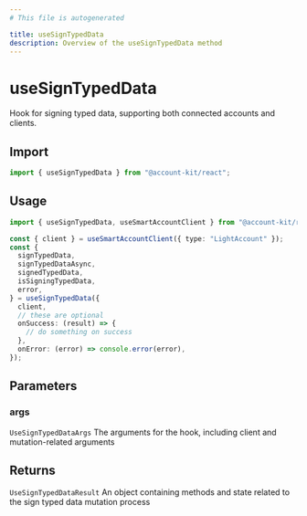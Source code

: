 ```yaml
---
# This file is autogenerated

title: useSignTypedData
description: Overview of the useSignTypedData method
---
```


# useSignTypedData

Hook for signing typed data, supporting both connected accounts and clients.

## Import

```ts
import { useSignTypedData } from "@account-kit/react";
```

## Usage

```ts
import { useSignTypedData, useSmartAccountClient } from "@account-kit/react";

const { client } = useSmartAccountClient({ type: "LightAccount" });
const {
  signTypedData,
  signTypedDataAsync,
  signedTypedData,
  isSigningTypedData,
  error,
} = useSignTypedData({
  client,
  // these are optional
  onSuccess: (result) => {
    // do something on success
  },
  onError: (error) => console.error(error),
});
```

## Parameters

### args

`UseSignTypedDataArgs`
The arguments for the hook, including client and mutation-related arguments

## Returns

`UseSignTypedDataResult`
An object containing methods and state related to the sign typed data mutation process

